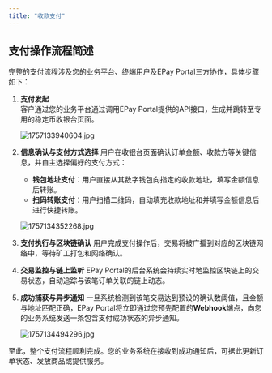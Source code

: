 ```yaml
---
title: "收款支付"
---
```


## 支付操作流程简述

完整的支付流程涉及您的业务平台、终端用户及EPay Portal三方协作，具体步骤如下：

1. **支付发起**\
   客户通过您的业务平台通过调用EPay Portal提供的API接口，生成并跳转至专用的稳定币收银台页面。

   ![1757133940604.jpg](/images/1757133940604.jpg)
2. **信息确认与支付方式选择**
   用户在收银台页面确认订单金额、收款方等关键信息，并自主选择偏好的支付方式：
   - **钱包地址支付**：用户直接从其数字钱包向指定的收款地址，填写金额信息后转账。
   - **扫码转账支付**：用户扫描二维码，自动填充收款地址和并填写金额信息后进行快捷转账。

   <img
     src="/images/1757134352268.jpg"
     alt="1757134352268.jpg"
     title="1757134352268.jpg"
     className="mx-auto"
   />
3. **支付执行与区块链确认**
   用户完成支付操作后，交易将被广播到对应的区块链网络中，等待矿工打包和网络确认。
4. **交易监控与链上监听**
   EPay Portal的后台系统会持续实时地监控区块链上的交易状态，自动追踪与该笔订单关联的链上动态。
5. **成功捕获与异步通知**
   一旦系统检测到该笔交易达到预设的确认数阈值，且金额与地址匹配正确，EPay Portal将立即通过您预先配置的**Webhook**端点，向您的业务系统发送一条包含支付成功状态的异步通知。

   ![1757134494296.jpg](/images/1757134494296.jpg)

至此，整个支付流程顺利完成。您的业务系统在接收到成功通知后，可据此更新订单状态、发放商品或提供服务。